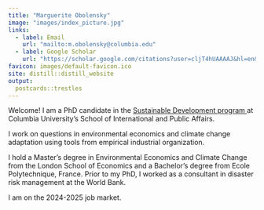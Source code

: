 ```yaml
---
title: "Marguerite Obolensky"
image: "images/index_picture.jpg"
links:
  - label: Email
    url: "mailto:m.obolensky@columbia.edu"
  - label: Google Scholar
    url: "https://scholar.google.com/citations?user=cljT4hUAAAAJ&hl=en&oi=ao"
favicon: images/default-favicon.ico
site: distill::distill_website
output: 
  postcards::trestles
---
```


Welcome! I am a PhD candidate in the [<span style="font-weight: normal">Sustainable Development program </span>](https://www.sipa.columbia.edu/academics/programs/phd-sustainable-development) at Columbia University's School of International and Public Affairs. 

I work on questions in environmental economics and climate change adaptation using tools from empirical industrial organization. 

I hold a Master's degree in Environmental Economics and Climate Change from the London School of Economics and a Bachelor's degree from Ecole Polytechnique, France. Prior to my PhD, I worked as a consultant in disaster risk management at the World Bank.

I am on the 2024-2025 job market. 
</br>
</br>
</br>
</br>

